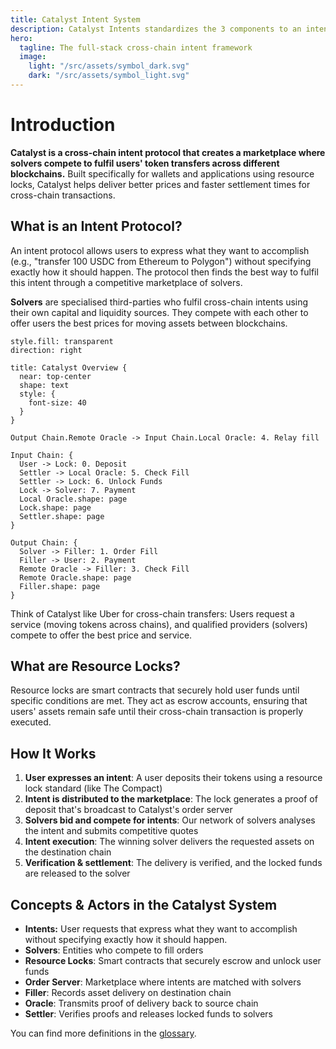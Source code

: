 ```yaml
---
title: Catalyst Intent System
description: Catalyst Intents standardizes the 3 components to an intent, the input context, the output context, and the verification layer. This allows Catalyst to be efficient, flexible, and extensive.
hero:
  tagline: The full-stack cross-chain intent framework
  image:
    light: "/src/assets/symbol_dark.svg"
    dark: "/src/assets/symbol_light.svg"
---
```


# Introduction

**Catalyst is a cross-chain intent protocol that creates a marketplace where solvers compete to fulfil users' token transfers across different blockchains.** Built specifically for wallets and applications using resource locks, Catalyst helps deliver better prices and faster settlement times for cross-chain transactions.

## What is an Intent Protocol?

An intent protocol allows users to express what they want to accomplish (e.g., "transfer 100 USDC from Ethereum to Polygon") without specifying exactly how it should happen. The protocol then finds the best way to fulfil this intent through a competitive marketplace of solvers.

**Solvers** are specialised third-parties who fulfil cross-chain intents using their own capital and liquidity sources. They compete with each other to offer users the best prices for moving assets between blockchains.

```d2
style.fill: transparent
direction: right

title: Catalyst Overview {
  near: top-center
  shape: text
  style: {
    font-size: 40
  }
}

Output Chain.Remote Oracle -> Input Chain.Local Oracle: 4. Relay fill

Input Chain: {
  User -> Lock: 0. Deposit
  Settler -> Local Oracle: 5. Check Fill
  Settler -> Lock: 6. Unlock Funds
  Lock -> Solver: 7. Payment
  Local Oracle.shape: page
  Lock.shape: page
  Settler.shape: page
}

Output Chain: {
  Solver -> Filler: 1. Order Fill
  Filler -> User: 2. Payment
  Remote Oracle -> Filler: 3. Check Fill
  Remote Oracle.shape: page
  Filler.shape: page
}

```

Think of Catalyst like Uber for cross-chain transfers: Users request a service (moving tokens across chains), and qualified providers (solvers) compete to offer the best price and service.


## What are Resource Locks?

Resource locks are smart contracts that securely hold user funds until specific conditions are met. They act as escrow accounts, ensuring that users' assets remain safe until their cross-chain transaction is properly executed.

## How It Works

1. **User expresses an intent**: A user deposits their tokens using a resource lock standard (like The Compact)
2. **Intent is distributed to the marketplace**: The lock generates a proof of deposit that's broadcast to Catalyst's order server
3. **Solvers bid and compete for intents**: Our network of solvers analyses the intent and submits competitive quotes
4. **Intent execution**: The winning solver delivers the requested assets on the destination chain
5. **Verification & settlement**: The delivery is verified, and the locked funds are released to the solver

## Concepts & Actors in the Catalyst System

- **Intents:** User requests that express what they want to accomplish without specifying exactly how it should happen.
- **Solvers**: Entities who compete to fill orders
- **Resource Locks**: Smart contracts that securely escrow and unlock user funds
- **Order Server**: Marketplace where intents are matched with solvers
- **Filler**: Records asset delivery on destination chain
- **Oracle**: Transmits proof of delivery back to source chain
- **Settler**: Verifies proofs and releases locked funds to solvers

You can find more definitions in the [glossary](/glossary).